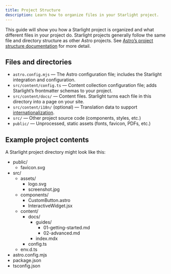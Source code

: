 ```yaml
---
title: Project Structure
description: Learn how to organize files in your Starlight project.
---
```


This guide will show you how a Starlight project is organized and what different files in your project do. Starlight projects generally follow the same file and directory structure as other Astro projects. See [Astro’s project structure documentation](https://docs.astro.build/en/core-concepts/project-structure/) for more detail.

## Files and directories

- `astro.config.mjs` — The Astro configuration file; includes the Starlight integration and configuration.
- `src/content/config.ts` — Content collection configuration file; adds Starlight’s frontmatter schemas to your project.
- `src/content/docs/` — Content files. Starlight turns each file in this directory into a page on your site.
- `src/content/i18n/` (optional) — Translation data to support [internationalization](/guides/i18n/).
- `src/` — Other project source code (components, styles, etc.)
- `public/` — Unprocessed, static assets (fonts, favicon, PDFs, etc.)

## Example project contents

A Starlight project directory might look like this:


<FileTree>

- public/
  - favicon.svg
- src/
  - assets/
    - logo.svg
    - screenshot.jpg
  - components/
    - CustomButton.astro
    - InteractiveWidget.jsx
  - content/
    - docs/
      - guides/
        - 01-getting-started.md
        - 02-advanced.md
      - index.mdx
    - config.ts
  - env.d.ts
- astro.config.mjs
- package.json
- tsconfig.json

</FileTree>
